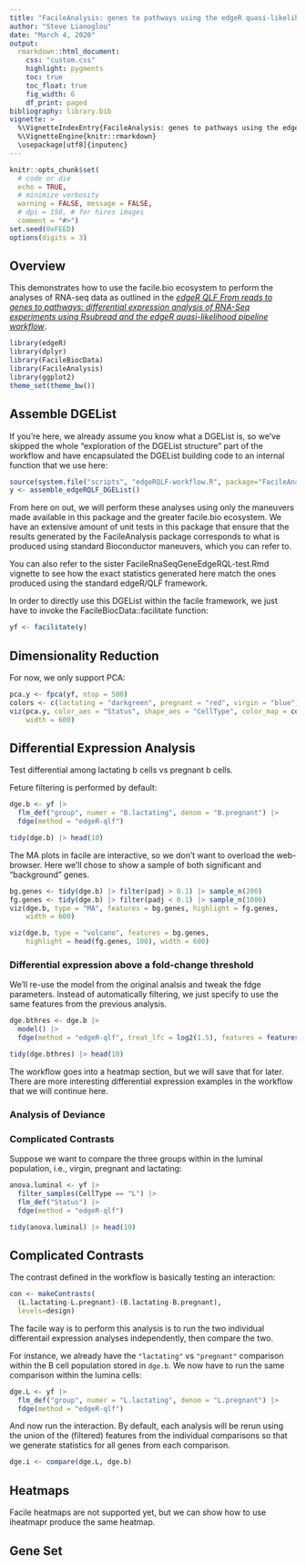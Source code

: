 ```yaml
---
title: "FacileAnalysis: genes to pathways using the edgeR quasi-likelihood pipeline"
author: "Steve Lianoglou"
date: "March 4, 2020"
output:
  rmarkdown::html_document:
    css: "custom.css"
    highlight: pygments
    toc: true
    toc_float: true
    fig_width: 6
    df_print: paged
bibliography: library.bib
vignette: >
  %\VignetteIndexEntry{FacileAnalysis: genes to pathways using the edgeR quasi-likelihood pipeline}
  %\VignetteEngine{knitr::rmarkdown}
  \usepackage[utf8]{inputenc}
---
```


```r
knitr::opts_chunk$set(
  # code or die
  echo = TRUE,
  # minimize verbosity
  warning = FALSE, message = FALSE,
  # dpi = 150, # for hires images
  comment = "#>")
set.seed(0xFEED)
options(digits = 3)
```

## Overview

This demonstrates how to use the facile.bio ecosystem to perform the analyses
of RNA-seq data as outlined in the *[edgeR QLF From reads to genes to pathways: differential expression analysis of RNA-Seq experiments using Rsubread and the edgeR quasi-likelihood pipeline workflow][qlfwflow]*.

```r
library(edgeR)
library(dplyr)
library(FacileBiocData)
library(FacileAnalysis)
library(ggplot2)
theme_set(theme_bw())
```

## Assemble DGEList

If you're here, we already assume you know what a DGEList is, so we've skipped
the whole "exploration of the DGEList structure" part of the workflow and have
encapsulated the DGEList building code to an internal function that we use here:

```r
source(system.file("scripts", "edgeRQLF-workflow.R", package="FacileAnalysis"))
y <- assemble_edgeRQLF_DGEList()
```

From here on out, we will perform these analyses using only the maneuvers
made available in this package and the greater facile.bio ecosystem. We have
an extensive amount of unit tests in this package that ensure that the
results generated by the FacileAnalysis package corresponds to what is produced
using standard Bioconductor maneuvers, which you can refer to.

You can also refer to the sister FacileRnaSeqGeneEdgeRQL-test.Rmd vignette
to see how the exact statistics generated here match the ones produced using
the standard edgeR/QLF framework.

In order to directly use this DGEList within the facile framework, we just
have to invoke the FacileBiocData::facilitate function:

```r
yf <- facilitate(y)
```

## Dimensionality Reduction

For now, we only support PCA:

```r
pca.y <- fpca(yf, ntop = 500)
colors <- c(lactating = "darkgreen", pregnant = "red", virgin = "blue")
viz(pca.y, color_aes = "Status", shape_aes = "CellType", color_map = colors,
    width = 600)
```

## Differential Expression Analysis

Test differential among lactating b cells vs pregnant b cells.

Feture filtering is performed by default:

```r
dge.b <- yf |> 
  flm_def("group", numer = "B.lactating", denom = "B.pregnant") |> 
  fdge(method = "edgeR-qlf")
```

```r
tidy(dge.b) |> head(10)
```

The MA plots in facile are interactive, so we don't want to overload the
web-browser. Here we'll chose to show a sample of both significant and
"background" genes.

```r
bg.genes <- tidy(dge.b) |> filter(padj > 0.1) |> sample_n(200)
fg.genes <- tidy(dge.b) |> filter(padj < 0.1) |> sample_n(1000)
viz(dge.b, type = "MA", features = bg.genes, highlight = fg.genes,
    width = 600)
```

```r
viz(dge.b, type = "volcano", features = bg.genes, 
    highlight = head(fg.genes, 100), width = 600)
```

### Differential expression above a fold-change threshold

We'll re-use the model from the original analsis and tweak the fdge parameters.
Instead of automatically filtering, we just specify to use the same features
from the previous analysis.

```r
dge.bthres <- dge.b |> 
  model() |> 
  fdge(method = "edgeR-qlf", treat_lfc = log2(1.5), features = features(dge.b))
```

```r
tidy(dge.bthres) |> head(10)
```


:::note
The workflow goes into a heatmap section, but we will save that for later.
There are more interesting differential expression examples in the workflow
that we will continue here.
:::

### Analysis of Deviance

### Complicated Contrasts

Suppose we want to compare the three groups within in the luminal population,
i.e., virgin, pregnant and lactating:

```r
anova.luminal <- yf |> 
  filter_samples(CellType == "L") |> 
  flm_def("Status") |> 
  fdge(method = "edgeR-qlf")
```

```r
tidy(anova.luminal) |> head(10)
```


## Complicated Contrasts

The contrast defined in the workflow is basically testing an interaction:

```r
con <- makeContrasts(
  (L.lactating-L.pregnant)-(B.lactating-B.pregnant), 
  levels=design)
```

The facile way is to perform this analysis is to run the two individual
differentail expression analyses independently, then compare the two.

For instance, we already have the `"lactating"` vs `"pregnant"` comparison
within the B cell population stored in `dge.b`. We now have to run the
same comparison within the lumina cells:

```r
dge.L <- yf |> 
  flm_def("group", numer = "L.lactating", denom = "L.pregnant") |> 
  fdge(method = "edgeR-qlf")
```

And now run the interaction. By default, each analysis will be rerun using
the union of the (filtered) features from the individual comparisons so that
we generate statistics for all genes from each comparison.

```r
dge.i <- compare(dge.L, dge.b)
```

## Heatmaps

Facile heatmaps are not supported yet, but we can show how to use iheatmapr
produce the same heatmap.

## Gene Set 

[qlfwflow]: https://bioconductor.org/packages/release/workflows/vignettes/RnaSeqGeneEdgeRQL/inst/doc/edgeRQL.html
